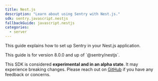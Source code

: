 ```yaml
---
title: Nest.js
description: "Learn about using Sentry with Nest.js."
sdk: sentry.javascript.nestjs
fallbackGuide: javascript.nestjs
categories:
  - server
---
```


This guide explains how to set up Sentry in your Nest.js application.

<Note>
This guide is for version 8.0.0 and up of `@sentry/nestjs`.

This SDK is considered **experimental and in an alpha state**. It may experience breaking changes. Please reach out on
  [GitHub](https://github.com/getsentry/sentry-javascript/issues/new/choose) if you have any feedback or concerns.
</Note>

<PlatformContent includePath="getting-started-node" />
